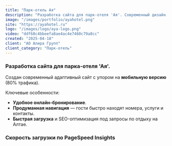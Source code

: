 ```yaml
---
title: "Парк-отель Ая"
description: "Разработка сайта для парк-отеля 'Ая'. Современный дизайн, удобный интерфейс и функциональность для эффективного бронирования и проживания."
image: "/images/portfolio/ayahotel.png"
site: "https://ayahotel.ru"
logo: "/images/logo/aya-logo.png"
video: "ddf68c4bbeefa8ae4ac4e7460c79a8cc"
created: "2025-04-18"
client: "АО Алира Групп"
client_category: "Парк-отель"
---
```



### Разработка сайта для парка-отеля 'Ая'.

Создан современный адаптивный сайт с упором на **мобильную версию** (80% трафика).

Ключевые особенности:

- **Удобное онлайн-бронирование**.
- **Продуманная навигация** — гости быстро находят номера, услуги и контакты.
- **Быстрая загрузка** и SEO-оптимизация под запросы по отдыху на Алтае.

### Скорость загрузки по PageSpeed Insights

<MDXTwoColumns>

<BlogImage
  src="/images/portfolio/aya-speed-mobile.jpg"
  alt="Ая"
  width={800}
  height={800}
  className="aspect-square object-cover"
/>

<BlogImage
  src="/images/portfolio/aya-speed-ps.jpg"
  alt="Ая"
  width={800}
  height={800}
  className="aspect-square object-cover"
/>
</MDXTwoColumns>
